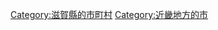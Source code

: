 {{Commonscat|Nagahama, Shiga}}
{{Catmore}}

{{DEFAULTSORT:Nagahama-shi}}
[[Category:滋賀縣的市町村|Category:滋賀縣的市町村]]
[[Category:近畿地方的市|Category:近畿地方的市]]